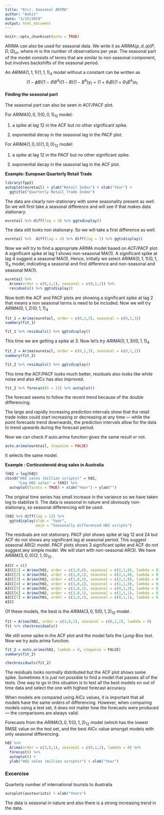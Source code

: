 ```yaml
---
title: "6(c). Seasonal ARIMA"
author: "Ankit"
date: "3/15/2019"
output: html_document
---
```


```r
knitr::opts_chunk$set(echo = TRUE)
```

ARIMA can also be used for seasonal data. We write it as $ARIMA(p,d,q) (P,D,Q)_m$. where m is the number of observations per year. The seasonal part of the model consists of terms that are similar to non seasonal component, but involves backshifts of the seasonal period.

An $ARIMA(1,1,1)(1,1,1)_4$ model without a constant can be written as 
$$(1-ϕB)(1-ΦB^4)(1-B)(1-B^4) y_t = (1+ \theta_1B)(1+Θ_1B^4)e_t$$

#### Finding the seasonal part
The seasonal part can also be seen in ACF/PACF plot.

For $ARIMA(0,0,1)(0,0,1)_{12}$ model:

1. a spike at lag 12 in the ACF but no other significant spike.

2. exponential decay in the seasonal lag in the PACF plot.

For $ARIMA(1,0,0)(1,0,0)_{12}$ model:

1. a spike at lag 12 in the PACF but no other significant spike.

2. exponential decay in the seasonal lag in the ACF plot.

**Example: European Quarterly Retail Trade**
```r
library(fpp2)
autoplot(euretail) + ylab("Retail Index") + xlab("Year") +
  ggtitle("Quarterly Retail Trade Index")
```

The data are clearly non-stationary with some seasonality present as well. So we will first take a seasonal difference and will see if that makes data stationary.
```r
euretail %>% diff(lag = 4) %>% ggtsdisplay()
```

The data still looks non stationary. So we will take a first difference as well.

```r
euretail %>%  diff(lag = 4) %>% diff(lag = 1) %>% ggtsdisplay()
```

Now we will try to find a appropriate ARIMA model based on ACF/PACF plot.
A significant spike at lag 1 shows non-seasonal MA(1). A significant spike at lag 4 suggest a seasonal MA(1). Hence, initially we select $ARIMA(0,1,1)(0,1,1)_4$ model, indicating a seasonal and first difference and non-seasonal and seasonal MA(1).

```r
euretail %>% 
  Arima(order = c(0,1,1), seasonal = c(0,1,1)) %>% 
  residuals() %>% ggtsdisplay()
```

Now both the ACF and PACF plots are showing a significant spike at lag 2 that means a non seasonal terms is need to be included. Now we will try $ARIMA(0,1,2)(0,1,1)_4$

```r
fit_1 = Arima(euretail, order = c(0,1,2), seasonal = c(0,1,1))
summary(fit_1)
```

```r
fit_1 %>% residuals() %>% ggtsdisplay()
```

This time we are getting a spike at 3. Now let's try $ARIMA(0,1,3)(0,1,1)_4$

```r
fit_2 = Arima(euretail, order = c(0,1,3), seasonal = c(0,1,1))
summary(fit_2)
```

```r
fit_2 %>% residuals() %>% ggtsdisplay()
```

This time the ACF/PACF looks much better, residuals also looks like white noise and also AICc has also improved.

```r
fit_2 %>% forecast(h = 12) %>% autoplot()
```

The forecast seems to follow the recent trend because of the double differencing.

The large and rapidly increasing prediction intervals show that the retail trade index could start increasing or decreasing at any time — while the point forecasts trend downwards, the prediction intervals allow for the data to trend upwards during the forecast period.

Now we can check if auto.arima function gives the same result or not.
```r
auto.arima(euretail, stepwise = FALSE)
```
It selects the same model.

**Example : Corticosteroid drug sales in Australia**

```r
lh02 = log(h02)
cbind("H02 sales (million scripts)" = h02,
      "Log H02 sales" = lh02) %>% 
  autoplot(facets = TRUE) + xlab("Year") + ylab("")
```

The original time series has small increase in the variance so we have taken log to stabilize it.
The data is seasonal in nature and obviously non-stationary, so seasonal differencing will be used.

```r
lh02 %>% diff(lag = 12) %>% 
  ggtsdisplay(xlab = "Year",
              main = "Seasonally differenced H02 scripts")
```

The residuals are not stationary. PACF plot shows spike at lag 12 and 24 but ACF do not shows any significant lag at seasonal period. This suggest seasonal AR(2) model. PACF plots shows 3 significant spike and ACF do not suggest any simple model. We will start with non-seasonal AR(3). We have $ARIMA(3,0,0)(2,1,0)_{12}$.

```r
AICC = c()
AICC[1] = Arima(h02, order = c(3,0,0), seasonal = c(2,1,0), lambda = 0)$aicc
AICC[2] = Arima(h02, order = c(3,0,1), seasonal = c(2,1,0), lambda = 0)$aicc
AICC[3] = Arima(h02, order = c(3,0,2), seasonal = c(2,1,0), lambda = 0)$aicc
AICC[4] = Arima(h02, order = c(3,0,1), seasonal = c(1,1,0), lambda = 0)$aicc
AICC[5] = Arima(h02, order = c(3,0,1), seasonal = c(0,1,2), lambda = 0)$aicc
AICC[6] = Arima(h02, order = c(3,0,1), seasonal = c(1,1,1), lambda = 0)$aicc
AICC[7] = Arima(h02, order = c(3,0,1), seasonal = c(0,1,1), lambda = 0)$aicc
AICC
```
Of these models, the best is the $ARIMA(3,0,1)(0,1,2)_{12}$ model. 
```r
fit = Arima(h02, order = c(3,0,1), seasonal = c(0,1,2), lambda = 0)
fit %>% checkresiduals()
```

We still some spike in the ACF plot and the model fails the Ljung-Box test. Now we try auto.arima function.
```r
fit_2 = auto.arima(h02, lambda = 0, stepwise = FALSE)
summary(fit_2)
```
```r
checkresiduals(fit_2)
```

The residuals looks normally distributed but the ACF plot shows some spike. 
Sometimes it is just not possible to find a model that passes all of the tests. One way to go in this situation is to test all the best models on out of time data and select the one with highest forecast accuracy.

When models are compared using AICc values, it is important that all models have the same orders of differencing. However, when comparing models using a test set, it does not matter how the forecasts were produced — the comparisons are always valid.

Forecasts from the $ARIMA(3,0,1)(0,1,2)_{12}$ model (which has the lowest RMSE value on the test set, and the best AICc value amongst models with only seasonal differencing.
```r
h02 %>% 
  Arima(order = c(3,0,1), seasonal = c(0,1,2), lambda = 0) %>%
  forecast() %>% 
  autoplot() + 
  ylab("H02 sales (million scripts)") + xlab("Year")
```

### Excercise
Quarterly number of international tourists to Australia
```r
autoplot(austourists) + xlab("Years")
```

The data is seasonal in nature and also there is a strong increasing trend in the data.


